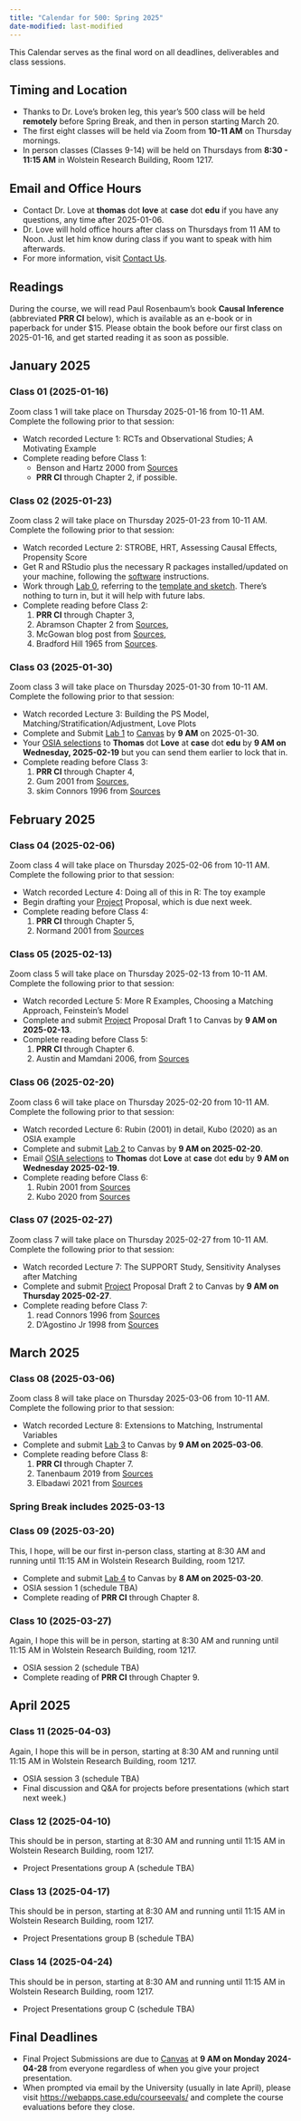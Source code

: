 ```yaml
---
title: "Calendar for 500: Spring 2025"
date-modified: last-modified
---
```


This Calendar serves as the final word on all deadlines, deliverables and class sessions. 

## Timing and Location

- Thanks to Dr. Love's broken leg, this year's 500 class will be held **remotely** before Spring Break, and then in person starting March 20.
- The first eight classes will be held via Zoom from **10-11 AM** on Thursday mornings.
- In person classes (Classes 9-14) will be held on Thursdays from **8:30 - 11:15 AM** in Wolstein Research Building, Room 1217.

## Email and Office Hours

- Contact Dr. Love at **thomas** dot **love** at **case** dot **edu** if you have any questions, any time after 2025-01-06.
- Dr. Love will hold office hours after class on Thursdays from 11 AM to Noon. Just let him know during class if you want to speak with him afterwards.
- For more information, visit [Contact Us](contact.qmd).

## Readings

During the course, we will read Paul Rosenbaum's book **Causal Inference** (abbreviated **PRR CI** below), which is available as an e-book or in paperback for under $15. Please obtain the book before our first class on 2025-01-16, and get started reading it as soon as possible.

## January 2025

### Class 01 (2025-01-16)

Zoom class 1 will take place on Thursday 2025-01-16 from 10-11 AM. Complete the following prior to that session:

- Watch recorded Lecture 1: RCTs and Observational Studies; A Motivating Example
- Complete reading before Class 1: 
  - Benson and Hartz 2000 from [Sources](https://github.com/THOMASELOVE/500-sources)
  - **PRR CI** through Chapter 2, if possible.

### Class 02 (2025-01-23)

Zoom class 2 will take place on Thursday 2025-01-23 from 10-11 AM. Complete the following prior to that session:

- Watch recorded Lecture 2: STROBE, HRT, Assessing Causal Effects, Propensity Score
- Get R and RStudio plus the necessary R packages installed/updated on your machine, following the [software](software.qmd) instructions.
- Work through [Lab 0](lab0.qmd), referring to the [template and sketch](lab0.qmd). There's nothing to turn in, but it will help with future labs.
- Complete reading before Class 2: 
  1. **PRR CI** through Chapter 3,
  2. Abramson Chapter 2 from [Sources](https://github.com/THOMASELOVE/500-sources),
  3. McGowan blog post from [Sources](https://github.com/THOMASELOVE/500-sources),
  4. Bradford Hill 1965 from [Sources](https://github.com/THOMASELOVE/500-sources).

### Class 03 (2025-01-30)

Zoom class 3 will take place on Thursday 2025-01-30 from 10-11 AM. Complete the following prior to that session:

- Watch recorded Lecture 3: Building the PS Model, Matching/Stratification/Adjustment, Love Plots
- Complete and Submit [Lab 1](lab1.qmd) to [Canvas](https://canvas.case.edu/) by **9 AM** on 2025-01-30.
- Your [OSIA selections](osia.qmd) to **Thomas** dot **Love** at **case** dot **edu** by **9 AM on Wednesday, 2025-02-19** but you can send them earlier to lock that in.
- Complete reading before Class 3: 
  1. **PRR CI** through Chapter 4,
  2. Gum 2001 from [Sources](https://github.com/THOMASELOVE/500-sources),
  3. skim Connors 1996 from [Sources](https://github.com/THOMASELOVE/500-sources)

## February 2025

### Class 04 (2025-02-06)

Zoom class 4 will take place on Thursday 2025-02-06 from 10-11 AM. Complete the following prior to that session:

- Watch recorded Lecture 4: Doing all of this in R: The toy example
- Begin drafting your [Project](proj500.qmd) Proposal, which is due next week.
- Complete reading before Class 4: 
  1. **PRR CI** through Chapter 5,
  2. Normand 2001 from [Sources](https://github.com/THOMASELOVE/500-sources)

### Class 05 (2025-02-13)

Zoom class 5 will take place on Thursday 2025-02-13 from 10-11 AM. Complete the following prior to that session:

- Watch recorded Lecture 5: More R Examples, Choosing a Matching Approach, Feinstein’s Model
- Complete and submit [Project](proj500.qmd) Proposal Draft 1 to Canvas by **9 AM on 2025-02-13**.
- Complete reading before Class 5: 
  1. **PRR CI** through Chapter 6.
  2. Austin and Mamdani 2006, from [Sources](https://github.com/THOMASELOVE/500-sources)
 
### Class 06 (2025-02-20)

Zoom class 6 will take place on Thursday 2025-02-20 from 10-11 AM. Complete the following prior to that session:

- Watch recorded Lecture 6: Rubin (2001) in detail, Kubo (2020) as an OSIA example
- Complete and submit [Lab 2](lab2.qmd) to Canvas by **9 AM on 2025-02-20**.
- Email [OSIA selections](osia.qmd) to **Thomas** dot **Love** at **case** dot **edu** by **9 AM on Wednesday 2025-02-19**.
- Complete reading before Class 6: 
  1. Rubin 2001 from [Sources](https://github.com/THOMASELOVE/500-sources)
  2. Kubo 2020 from [Sources](https://github.com/THOMASELOVE/500-sources)

### Class 07 (2025-02-27)

Zoom class 7 will take place on Thursday 2025-02-27 from 10-11 AM. Complete the following prior to that session:

- Watch recorded Lecture 7: The SUPPORT Study, Sensitivity Analyses after Matching
- Complete and submit [Project](proj500.qmd) Proposal Draft 2 to Canvas by **9 AM on Thursday 2025-02-27**.
- Complete reading before Class 7: 
  1. read Connors 1996 from [Sources](https://github.com/THOMASELOVE/500-sources)
  2. D'Agostino Jr 1998 from [Sources](https://github.com/THOMASELOVE/500-sources)

## March 2025

### Class 08 (2025-03-06)

Zoom class 8 will take place on Thursday 2025-03-06 from 10-11 AM. Complete the following prior to that session:

- Watch recorded Lecture 8: Extensions to Matching, Instrumental Variables
- Complete and submit [Lab 3](lab3.qmd) to Canvas by **9 AM on 2025-03-06**.
- Complete reading before Class 8: 
  1. **PRR CI** through Chapter 7.
  2. Tanenbaum 2019 from [Sources](https://github.com/THOMASELOVE/500-sources)
  3. Elbadawi 2021 from [Sources](https://github.com/THOMASELOVE/500-sources)

### Spring Break includes 2025-03-13

### Class 09 (2025-03-20)

This, I hope, will be our first in-person class, starting at 8:30 AM and running until 11:15 AM in Wolstein Research Building, room 1217.

- Complete and submit [Lab 4](lab4.qmd) to Canvas by **8 AM on 2025-03-20**.
- OSIA session 1 (schedule TBA)
- Complete reading of **PRR CI** through Chapter 8.

### Class 10 (2025-03-27)

Again, I hope this will be in person, starting at 8:30 AM and running until 11:15 AM in Wolstein Research Building, room 1217.

- OSIA session 2 (schedule TBA)
- Complete reading of **PRR CI** through Chapter 9.

## April 2025

### Class 11 (2025-04-03)

Again, I hope this will be in person, starting at 8:30 AM and running until 11:15 AM in Wolstein Research Building, room 1217.

- OSIA session 3 (schedule TBA)
- Final discussion and Q&A for projects before presentations (which start next week.)

### Class 12 (2025-04-10)

This should be in person, starting at 8:30 AM and running until 11:15 AM in Wolstein Research Building, room 1217.

- Project Presentations group A (schedule TBA)

### Class 13 (2025-04-17)

This should be in person, starting at 8:30 AM and running until 11:15 AM in Wolstein Research Building, room 1217.

- Project Presentations group B (schedule TBA)

### Class 14 (2025-04-24)

This should be in person, starting at 8:30 AM and running until 11:15 AM in Wolstein Research Building, room 1217.

- Project Presentations group C (schedule TBA)

## Final Deadlines

- Final Project Submissions are due to [Canvas](https://canvas.case.edu/) at **9 AM on Monday 2024-04-28** from everyone regardless of when you give your project presentation.
- When prompted via email by the University (usually in late April), please visit <https://webapps.case.edu/courseevals/> and complete the course evaluations before they close.




